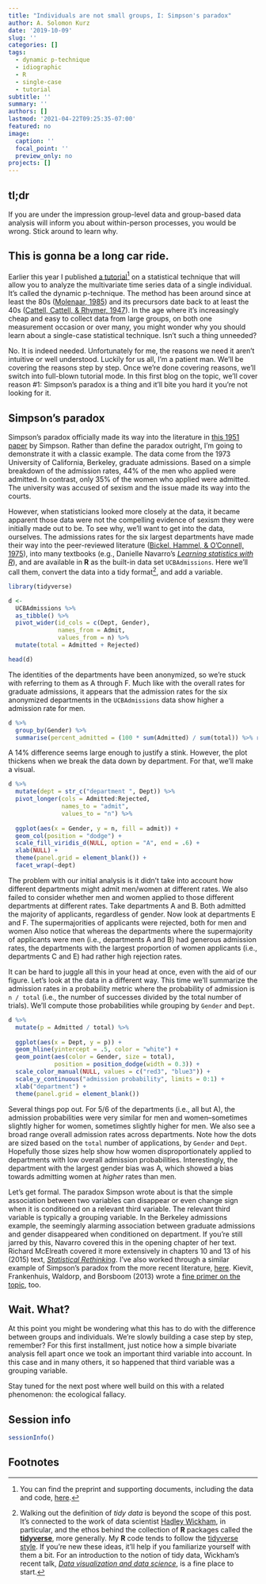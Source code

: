 ```yaml
---
title: "Individuals are not small groups, I: Simpson's paradox"
author: A. Solomon Kurz
date: '2019-10-09'
slug: ''
categories: []
tags:
  - dynamic p-technique
  - idiographic
  - R
  - single-case
  - tutorial
subtitle: ''
summary: ''
authors: []
lastmod: '2021-04-22T09:25:35-07:00'
featured: no
image:
  caption: ''
  focal_point: ''
  preview_only: no
projects: []
---
```


## tl;dr

If you are under the impression group-level data and group-based data analysis will inform you about within-person processes, you would be wrong. Stick around to learn why.

## This is gonna be a long car ride.

Earlier this year I published [a tutorial](https://www.sciencedirect.com/science/article/pii/S2212144718301807?via%3Dihub)[^1] on a statistical technique that will allow you to analyze the multivariate time series data of a single individual. It's called the dynamic p-technique. The method has been around since at least the 80s ([Molenaar, 1985](https://link.springer.com/article/10.1007/BF02294246)) and its precursors date back to at least the 40s ([Cattell, Cattell, & Rhymer, 1947](https://link.springer.com/article/10.1007/BF02288941)). In the age where it's increasingly cheap and easy to collect data from large groups, on both one measurement occasion or over many, you might wonder why you should learn about a single-case statistical technique. Isn't such a thing unneeded?
	
No. It is indeed needed. Unfortunately for me, the reasons we need it aren't intuitive or well understood. Luckily for us all, I'm a patient man. We'll be covering the reasons step by step. Once we're done covering reasons, we'll switch into full-blown tutorial mode. In this first blog on the topic, we'll cover reason #1: Simpson's paradox is a thing and it'll bite you hard it you're not looking for it.

## Simpson's paradox

Simpson's paradox officially made its way into the literature in [this 1951 paper](http://math.bme.hu/~marib/bsmeur/simpson.pdf) by Simpson. Rather than define the paradox outright, I'm going to demonstrate it with a classic example. The data come from the 1973 University of California, Berkeley, graduate admissions. Based on a simple breakdown of the admission rates, 44% of the men who applied were admitted. In contrast, only 35% of the women who applied were admitted. The university was accused of sexism and the issue made its way into the courts.

However, when statisticians looked more closely at the data, it became apparent those data were not the compelling evidence of sexism they were initially made out to be. To see why, we'll want to get into the data, ourselves. The admissions rates for the six largest departments have made their way into the peer-reviewed literature ([Bickel, Hammel, & O'Connell, 1975](http://citeseerx.ist.psu.edu/viewdoc/download?doi=10.1.1.394.9241&rep=rep1&type=pdf)), into many textbooks (e.g., Danielle Navarro's [*Learning statistics with R*](https://learningstatisticswithr.com/lsr-0.6.pdf)), and are available in **R** as the built-in data set `UCBAdmissions`. Here we'll call them, convert the data into a tidy format[^2], and add a variable. 

```r
library(tidyverse)

d <-
  UCBAdmissions %>% 
  as_tibble() %>% 
  pivot_wider(id_cols = c(Dept, Gender),
              names_from = Admit, 
              values_from = n) %>% 
  mutate(total = Admitted + Rejected)

head(d)
```

The identities of the departments have been anonymized, so we're stuck with referring to them as A through F. Much like with the overall rates for graduate admissions, it appears that the admission rates for the six anonymized departments in the `UCBAdmissions` data show higher a admission rate for men.

```r
d %>% 
  group_by(Gender) %>% 
  summarise(percent_admitted = (100 * sum(Admitted) / sum(total)) %>% round(digits = 1))
```

A 14% difference seems large enough to justify a stink. However, the plot thickens when we break the data down by department. For that, we'll make a visual.

```r
d %>%  
  mutate(dept = str_c("department ", Dept)) %>% 
  pivot_longer(cols = Admitted:Rejected,
               names_to = "admit",
               values_to = "n") %>% 
  
  ggplot(aes(x = Gender, y = n, fill = admit)) +
  geom_col(position = "dodge") +
  scale_fill_viridis_d(NULL, option = "A", end = .6) +
  xlab(NULL) +
  theme(panel.grid = element_blank()) +
  facet_wrap(~dept)
```

The problem with our initial analysis is it didn't take into account how different departments might admit men/women at different rates. We also failed to consider whether men and women applied to those different departments at different rates. Take departments A and B. Both admitted the majority of applicants, regardless of gender. Now look at departments E and F. The supermajorities of applicants were rejected, both for men and women Also notice that whereas the departments where the supermajority of applicants were men (i.e., departments A and B) had generous admission rates, the departments with the largest proportion of women applicants (i.e., departments C and E) had rather high rejection rates. 

It can be hard to juggle all this in your head at once, even with the aid of our figure. Let's look at the data in a different way. This time we'll summarize the admission rates in a probability metric where the probability of admission is `n / total` (i.e., the number of successes divided by the total number of trials). We'll compute those probabilities while grouping by `Gender` and `Dept`.

```r
d %>%
  mutate(p = Admitted / total) %>% 
  
  ggplot(aes(x = Dept, y = p)) +
  geom_hline(yintercept = .5, color = "white") +
  geom_point(aes(color = Gender, size = total),
             position = position_dodge(width = 0.3)) +
  scale_color_manual(NULL, values = c("red3", "blue3")) +
  scale_y_continuous("admission probability", limits = 0:1) +
  xlab("department") +
  theme(panel.grid = element_blank())
```

Several things pop out. For $5/6$ of the departments (i.e., all but A), the admission probabilities were very similar for men and women--sometimes slightly higher for women, sometimes slightly higher for men. We also see a broad range overall admission rates across departments. Note how the dots are sized based on the `total` number of applications, by `Gender` and `Dept`. Hopefully those sizes help show how women disproportionately applied to departments with low overall admission probabilities. Interestingly, the department with the largest gender bias was A, which showed a bias towards admitting women at *higher* rates than men.

Let's get formal. The paradox Simpson wrote about is that the simple association between two variables can disappear or even change sign when it is conditioned on a relevant third variable. The relevant third variable is typically a grouping variable. In the Berkeley admissions example, the seemingly alarming association between graduate admissions and gender disappeared when conditioned on department. If you're still jarred by this, Navarro covered this in the opening chapter of her text. Richard McElreath covered it more extensively in chapters 10 and 13 of his (2015) text, [*Statistical Rethinking*](https://xcelab.net/rm/statistical-rethinking/). I've also worked through a similar example of Simpson's paradox from the more recent literature, [here](https://bookdown.org/content/1850/adventures-in-covariance.html#summary-bonus-another-berkley-admissions-data-like-example). Kievit, Frankenhuis, Waldorp, and Borsboom (2013) wrote a [fine primer on the topic](https://www.frontiersin.org/articles/10.3389/fpsyg.2013.00513/full), too.

## Wait. What?

At this point you might be wondering what this has to do with the difference between groups and individuals. We're slowly building a case step by step, remember? For this first installment, just notice how a simple bivariate analysis fell apart once we took an important third variable into account. In this case and in many others, it so happened that third variable was a grouping variable.

Stay tuned for the next post where well build on this with a related phenomenon: the ecological fallacy.

## Session info

```r
sessionInfo()
```

## Footnotes

[^1]: You can find the preprint and supporting documents, including the data and code, [here](https://osf.io/cbyj3/).

[^2]: Walking out the definition of *tidy data* is beyond the scope of this post. It's connected to the work of data scientist [Hadley Wickham](http://hadley.nz), in particular, and the ethos behind the collection of **R** packages called the [**tidyverse**](https://www.tidyverse.org), more generally. My **R** code tends to follow the [tidyverse style](https://style.tidyverse.org). If you're new these ideas, it'll help if you familiarize yourself with them a bit. For an introduction to the notion of tidy data, Wickham's recent talk, [*Data visualization and data science*](https://www.youtube.com/watch?v=9YTNYT1maa4), is a fine place to start.

